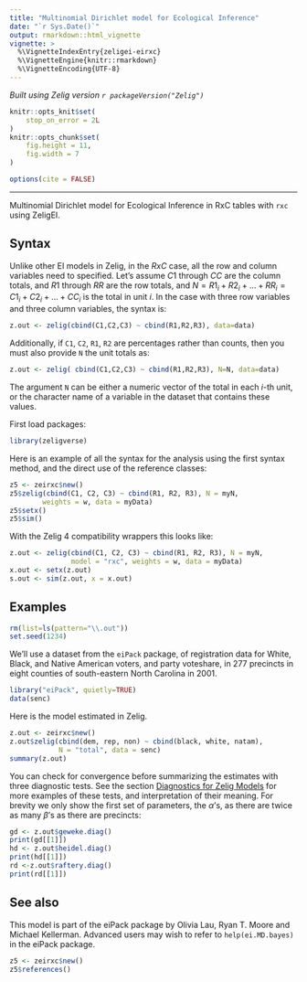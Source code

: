```yaml
---
title: "Multinomial Dirichlet model for Ecological Inference"
date: "`r Sys.Date()`"
output: rmarkdown::html_vignette
vignette: >
  %\VignetteIndexEntry{zeligei-eirxc}
  %\VignetteEngine{knitr::rmarkdown}
  %\VignetteEncoding{UTF-8}
---
```


*Built using Zelig version `r packageVersion("Zelig")`*

```r
knitr::opts_knit$set(
    stop_on_error = 2L
)
knitr::opts_chunk$set(
    fig.height = 11,
    fig.width = 7
)

options(cite = FALSE)
```
---

Multinomial Dirichlet model for Ecological Inference in RxC tables with `rxc` using ZeligEI.

Syntax
------

Unlike other EI models in Zelig, in the $RxC$ case, all the row and column variables need to specified.  Let's assume $C1$ through $CC$ are the column totals, and $R1$ through $RR$ are the row totals, and $N=R1_i + R2_i + \ldots + RR_i = C1_i + C2_i + \ldots + CC_i$ is the total in unit $i$.  In the case with three row variables and three column variables, the syntax is:

```r
z.out <- zelig(cbind(C1,C2,C3) ~ cbind(R1,R2,R3), data=data)
```

Additionally, if `C1`, `C2`, `R1`, `R2` are percentages rather than counts, then you must also provide `N` the unit totals as:

```r
z.out <- zelig( cbind(C1,C2,C3) ~ cbind(R1,R2,R3), N=N, data=data)
```

The argument `N` can be either a numeric vector of the total in each *i*-th unit, or the character name of a variable in the dataset that contains these values.

First load packages:

```r
library(zeligverse)
```

Here is an example of all the syntax for the analysis using the first syntax method, and the direct use of the reference classes:

```r
z5 <- zeirxc$new()
z5$zelig(cbind(C1, C2, C3) ~ cbind(R1, R2, R3), N = myN,
        weights = w, data = myData)
z5$setx()
z5$sim()
```

With the Zelig 4 compatibility wrappers this looks like:

```r
z.out <- zelig(cbind(C1, C2, C3) ~ cbind(R1, R2, R3), N = myN,
               model = "rxc", weights = w, data = myData)
x.out <- setx(z.out)
s.out <- sim(z.out, x = x.out)
```

Examples
------

```r
rm(list=ls(pattern="\\.out"))
set.seed(1234)
```

We'll use a dataset from the `eiPack` package, of registration data for White, Black, and Native American voters, and party voteshare, in 277 precincts in eight counties of south-eastern North Carolina in 2001.
```r
library("eiPack", quietly=TRUE)
data(senc)
```

Here is the model estimated in Zelig.
```r
z.out <- zeirxc$new()
z.out$zelig(cbind(dem, rep, non) ~ cbind(black, white, natam),
            N = "total", data = senc)
summary(z.out)
```

You can check for convergence before summarizing the estimates with three diagnostic tests.  See the section [Diagnostics for Zelig Models](diagnostics.html) for more examples of these tests, and interpretation of their meaning.  For brevity we only show the first set of parameters, the $\alpha$'s, as there are twice as many $\beta$'s as there are precincts:

```r
gd <- z.out$geweke.diag()
print(gd[[1]])
hd <- z.out$heidel.diag()
print(hd[[1]])
rd <-z.out$raftery.diag()
print(rd[[1]])
```



See also
------

This model is part of the eiPack package by Olivia Lau, Ryan T. Moore and Michael Kellerman. Advanced users may wish to refer to
`help(ei.MD.bayes)` in the eiPack package.

```r
z5 <- zeirxc$new()
z5$references()
```
